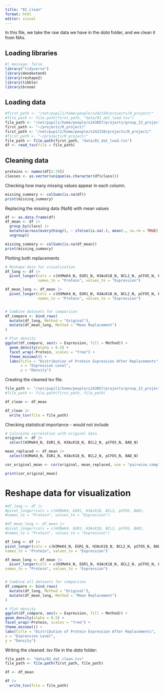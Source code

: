 ```yaml
---
title: "02_clean"
format: html
editor: visual
---
```


In this file, we take the raw data we have in the *data* folder, and we clean it from NAs.

## Loading libraries

```r
#| message: false
library("tidyverse")
library(dendextend)
library(reshape2)
library(tibble)
library(broom)
```

## Loading data

```r
#first_path <- "/net/pupil1/home/people/s242150/projects/R_project/"
#file_path <- file.path(first_path, "data/01_dat_load.tsv")
file_path <- "/net/pupil1/home/people/s243057/projects/group_23_project/data/01_dat_load.tsv"
first_path <- "~/projects/R_project/"
first_path <- "/net/pupil1/home/people/s242150/projects/R_project/"
#first_path <- "~/projects/R_project/"
file_path <- file.path(first_path, "data/01_dat_load.tsv")
df <- read_tsv(file = file_path)
```

## Cleaning data

```r
proteins <- names(df[2:78])
classes <- as.vector(unique(as.character(df$class)))

```

Checking how many missing values appear in each column.

```r
missing_summary <- colSums(is.na(df))
print(missing_summary)
```

Replacing the missing data (NaN) with mean values

```r
df <- as.data.frame(df)
df_mean <- df |>
  group_by(class) |>
  mutate(across(everything(), ~ ifelse(is.na(.), mean(., na.rm = TRUE), .))) |>
  ungroup()

missing_summary <- colSums(is.na(df_mean))
print(missing_summary)
```

Plotting both replacements

```r
# Reshape data for visualization
df_long <- df |>
  pivot_longer(cols = c(H3MeK4_N, EGR1_N, H3AcK18_N, BCL2_N, pCFOS_N, BAD_N),
               names_to = "Protein", values_to = "Expression")

df_mean_long <- df_mean |>
  pivot_longer(cols = c(H3MeK4_N, EGR1_N, H3AcK18_N, BCL2_N, pCFOS_N, BAD_N),
               names_to = "Protein", values_to = "Expression")


# Combine datasets for comparison
df_compare <- bind_rows(
  mutate(df_long, Method = "Original"),
  mutate(df_mean_long, Method = "Mean Replacement")
)

# Plot density
ggplot(df_compare, aes(x = Expression, fill = Method)) +
  geom_density(alpha = 0.5) +
  facet_wrap(~Protein, scales = "free") +
  theme_minimal() +
  labs(title = "Distribution of Protein Expression After Replacements",
       x = "Expression Level",
       y = "Density")

```

Creating the cleaned tsv file.

```r
file_path <- "/net/pupil1/home/people/s243057/projects/group_23_project/data/02_dat_clean.tsv"
#file_path <- file.path(first_path, file_path)

df_clean <- df_mean

df_clean |>
  write_tsv(file = file_path)
```

Checking statistical importance - would not include

```r
# Calculate correlation with original data
original <- df |>
  select(H3MeK4_N, EGR1_N, H3AcK18_N, BCL2_N, pCFOS_N, BAD_N)

mean_replaced <- df_mean |>
  select(H3MeK4_N, EGR1_N, H3AcK18_N, BCL2_N, pCFOS_N, BAD_N)

cor_original_mean <- cor(original, mean_replaced, use = "pairwise.complete.obs")

print(cor_original_mean)

```

# Reshape data for visualization

```r
#df_long <- df |>
#pivot_longer(cols = c(H3MeK4, EGR1, H3AcK18, BCL2, pCFOS, BAD),
#names_to = "Protein", values_to = "Expression")

#df_mean_long <- df_mean |>
#pivot_longer(cols = c(H3MeK4, EGR1, H3AcK18, BCL2, pCFOS, BAD),
#names_to = "Protein", values_to = "Expression")

df_long <- df |>
pivot_longer(cols = c(H3MeK4_N, EGR1_N, H3AcK18_N, BCL2_N, pCFOS_N, BAD_N),
names_to = "Protein", values_to = "Expression")

df_mean_long <- df_mean |>
  pivot_longer(cols = c(H3MeK4_N, EGR1_N, H3AcK18_N, BCL2_N, pCFOS_N, BAD_N),
names_to = "Protein", values_to = "Expression")


# Combine all datasets for comparison
df_compare <- bind_rows(
  mutate(df_long, Method = "Original"),
  mutate(df_mean_long, Method = "Mean Replacement")
)

# Plot density
ggplot(df_compare, aes(x = Expression, fill = Method)) +
geom_density(alpha = 0.5) +
facet_wrap(~Protein, scales = "free") +
theme_minimal() +
labs(title = "Distribution of Protein Expression After Replacements",
x = "Expression Level",
y = "Density")
```

Writing the cleaned .tsv file in the *data* folder:

```r
file_path <- "data/02_dat_clean.tsv"
file_path <- file.path(first_path, file_path)

df <- df_mean

df |>
  write_tsv(file = file_path)
```
